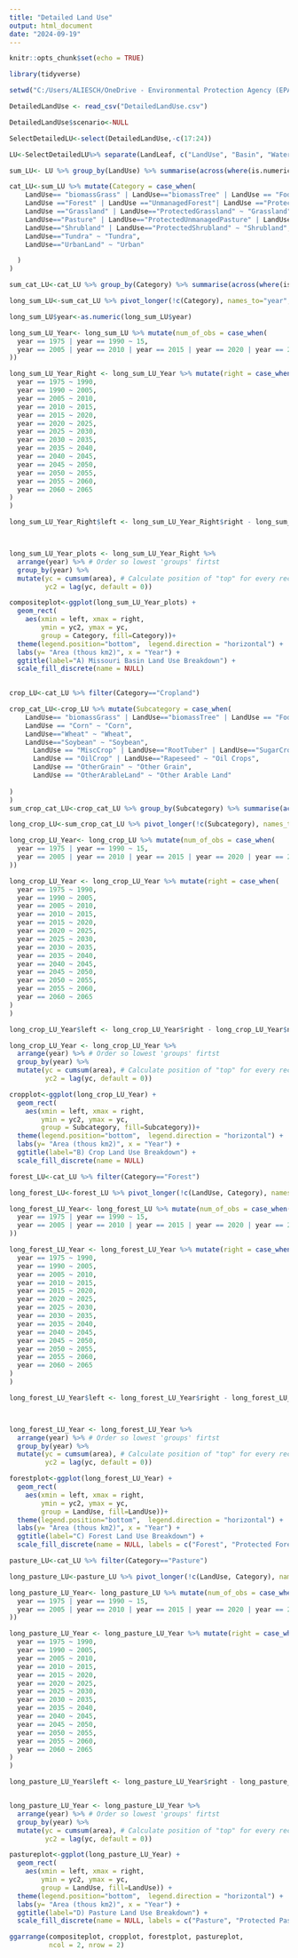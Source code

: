 ---
title: "Detailed Land Use"
output: html_document
date: "2024-09-19"
---

```{r setup, include=FALSE}
knitr::opts_chunk$set(echo = TRUE)
```

```{r}
library(tidyverse)
```


```{r Read and Clean}
setwd("C:/Users/ALIESCH/OneDrive - Environmental Protection Agency (EPA)/Desktop/MissouriGCAM")

DetailedLandUse <- read_csv("DetailedLandUse.csv")

DetailedLandUse$scenario<-NULL

SelectDetailedLU<-select(DetailedLandUse,-c(17:24))

LU<-SelectDetailedLU%>% separate(LandLeaf, c("LandUse", "Basin", "Water", "Input"))

sum_LU<- LU %>% group_by(LandUse) %>% summarise(across(where(is.numeric), sum))

cat_LU<-sum_LU %>% mutate(Category = case_when(
    LandUse== "biomassGrass" | LandUse=="biomassTree" | LandUse == "FodderGrass" | LandUse == "FodderHerb" | LandUse == "Corn"  | LandUse == "FiberCrop" | LandUse == "MiscCrop" | LandUse == "OilCrop" | LandUse == "OtherArableLand" | LandUse == "OtherGrain" | LandUse=="Rapeseed" | LandUse=="RootTuber" | LandUse=="Soybean" |LandUse=="SugarCrop" | LandUse=="Wheat" ~ "Cropland",
    LandUse =="Forest" | LandUse =="UnmanagedForest"| LandUse =="ProtectedUnmanagedForest" ~ "Forest", 
    LandUse =="Grassland" | LandUse=="ProtectedGrassland" ~ "Grassland", 
    LandUse=="Pasture" | LandUse=="ProtectedUnmanagedPasture" | LandUse=="UnmanagedPasture"~ "Pasture",
    LandUse=="Shrubland" | LandUse=="ProtectedShrubland" ~ "Shrubland",
    LandUse=="Tundra" ~ "Tundra",
    LandUse=="UrbanLand" ~ "Urban"

  )
)

sum_cat_LU<-cat_LU %>% group_by(Category) %>% summarise(across(where(is.numeric), sum))

long_sum_LU<-sum_cat_LU %>% pivot_longer(!c(Category), names_to="year", values_to = "area")

long_sum_LU$year<-as.numeric(long_sum_LU$year)

long_sum_LU_Year<- long_sum_LU %>% mutate(num_of_obs = case_when(
  year == 1975 | year == 1990 ~ 15, 
  year == 2005 | year == 2010 | year == 2015 | year == 2020 | year == 2025 | year == 2030 | year == 2035 | year== 2040 | year == 2045 | year == 2050 | year == 2055 | year == 2060 ~ 5
))

long_sum_LU_Year_Right <- long_sum_LU_Year %>% mutate(right = case_when(
  year == 1975 ~ 1990,
  year == 1990 ~ 2005,
  year == 2005 ~ 2010,
  year == 2010 ~ 2015,
  year == 2015 ~ 2020,
  year == 2020 ~ 2025,
  year == 2025 ~ 2030,
  year == 2030 ~ 2035,
  year == 2035 ~ 2040,
  year == 2040 ~ 2045,
  year == 2045 ~ 2050,
  year == 2050 ~ 2055,
  year == 2055 ~ 2060,
  year == 2060 ~ 2065
)
)

long_sum_LU_Year_Right$left <- long_sum_LU_Year_Right$right - long_sum_LU_Year_Right$num_of_obs 



long_sum_LU_Year_plots <- long_sum_LU_Year_Right %>% 
  arrange(year) %>% # Order so lowest 'groups' firtst
  group_by(year) %>% 
  mutate(yc = cumsum(area), # Calculate position of "top" for every rectangle
         yc2 = lag(yc, default = 0))

compositeplot<-ggplot(long_sum_LU_Year_plots) +
  geom_rect(
    aes(xmin = left, xmax = right,
        ymin = yc2, ymax = yc,
        group = Category, fill=Category))+
  theme(legend.position="bottom",  legend.direction = "horizontal") +
  labs(y= "Area (thous km2)", x = "Year") +
  ggtitle(label="A) Missouri Basin Land Use Breakdown") +
  scale_fill_discrete(name = NULL)
    

crop_LU<-cat_LU %>% filter(Category=="Cropland")

crop_cat_LU<-crop_LU %>% mutate(Subcategory = case_when(
    LandUse== "biomassGrass" | LandUse=="biomassTree" | LandUse == "FodderGrass" | LandUse == "FodderHerb" ~ "Biomass/Fodder",
    LandUse == "Corn" ~ "Corn",
    LandUse=="Wheat" ~ "Wheat",
    LandUse=="Soybean" ~ "Soybean",
      LandUse == "MiscCrop" | LandUse=="RootTuber" | LandUse=="SugarCrop" | LandUse == "FiberCrop" ~ "Misc Crops",
      LandUse == "OilCrop" | LandUse=="Rapeseed" ~ "Oil Crops",
      LandUse == "OtherGrain" ~ "Other Grain",
      LandUse == "OtherArableLand" ~ "Other Arable Land"
      
)
)
sum_crop_cat_LU<-crop_cat_LU %>% group_by(Subcategory) %>% summarise(across(where(is.numeric), sum))

long_crop_LU<-sum_crop_cat_LU %>% pivot_longer(!c(Subcategory), names_to="year", values_to = "area")

long_crop_LU_Year<- long_crop_LU %>% mutate(num_of_obs = case_when(
  year == 1975 | year == 1990 ~ 15, 
  year == 2005 | year == 2010 | year == 2015 | year == 2020 | year == 2025 | year == 2030 | year == 2035 | year== 2040 | year == 2045 | year == 2050 | year == 2055 | year == 2060 ~ 5
))

long_crop_LU_Year <- long_crop_LU_Year %>% mutate(right = case_when(
  year == 1975 ~ 1990,
  year == 1990 ~ 2005,
  year == 2005 ~ 2010,
  year == 2010 ~ 2015,
  year == 2015 ~ 2020,
  year == 2020 ~ 2025,
  year == 2025 ~ 2030,
  year == 2030 ~ 2035,
  year == 2035 ~ 2040,
  year == 2040 ~ 2045,
  year == 2045 ~ 2050,
  year == 2050 ~ 2055,
  year == 2055 ~ 2060,
  year == 2060 ~ 2065
)
)

long_crop_LU_Year$left <- long_crop_LU_Year$right - long_crop_LU_Year$num_of_obs 

long_crop_LU_Year <- long_crop_LU_Year %>% 
  arrange(year) %>% # Order so lowest 'groups' firtst
  group_by(year) %>% 
  mutate(yc = cumsum(area), # Calculate position of "top" for every rectangle
         yc2 = lag(yc, default = 0))

cropplot<-ggplot(long_crop_LU_Year) +
  geom_rect(
    aes(xmin = left, xmax = right,
        ymin = yc2, ymax = yc,
        group = Subcategory, fill=Subcategory))+
  theme(legend.position="bottom",  legend.direction = "horizontal") +
  labs(y= "Area (thous km2)", x = "Year") +
  ggtitle(label="B) Crop Land Use Breakdown") +
  scale_fill_discrete(name = NULL)

```

```{r}
forest_LU<-cat_LU %>% filter(Category=="Forest")

long_forest_LU<-forest_LU %>% pivot_longer(!c(LandUse, Category), names_to="year", values_to = "area")

long_forest_LU_Year<- long_forest_LU %>% mutate(num_of_obs = case_when(
  year == 1975 | year == 1990 ~ 15, 
  year == 2005 | year == 2010 | year == 2015 | year == 2020 | year == 2025 | year == 2030 | year == 2035 | year== 2040 | year == 2045 | year == 2050 | year == 2055 | year == 2060 ~ 5
))

long_forest_LU_Year <- long_forest_LU_Year %>% mutate(right = case_when(
  year == 1975 ~ 1990,
  year == 1990 ~ 2005,
  year == 2005 ~ 2010,
  year == 2010 ~ 2015,
  year == 2015 ~ 2020,
  year == 2020 ~ 2025,
  year == 2025 ~ 2030,
  year == 2030 ~ 2035,
  year == 2035 ~ 2040,
  year == 2040 ~ 2045,
  year == 2045 ~ 2050,
  year == 2050 ~ 2055,
  year == 2055 ~ 2060,
  year == 2060 ~ 2065
)
)

long_forest_LU_Year$left <- long_forest_LU_Year$right - long_forest_LU_Year$num_of_obs 



long_forest_LU_Year <- long_forest_LU_Year %>% 
  arrange(year) %>% # Order so lowest 'groups' firtst
  group_by(year) %>% 
  mutate(yc = cumsum(area), # Calculate position of "top" for every rectangle
         yc2 = lag(yc, default = 0))

forestplot<-ggplot(long_forest_LU_Year) +
  geom_rect(
    aes(xmin = left, xmax = right,
        ymin = yc2, ymax = yc,
        group = LandUse, fill=LandUse))+
  theme(legend.position="bottom",  legend.direction = "horizontal") +
  labs(y= "Area (thous km2)", x = "Year") +
  ggtitle(label="C) Forest Land Use Breakdown") +
  scale_fill_discrete(name = NULL, labels = c("Forest", "Protected Forest", "Unmanaged Forest"))
```



```{r}
pasture_LU<-cat_LU %>% filter(Category=="Pasture")

long_pasture_LU<-pasture_LU %>% pivot_longer(!c(LandUse, Category), names_to="year", values_to = "area")

long_pasture_LU_Year<- long_pasture_LU %>% mutate(num_of_obs = case_when(
  year == 1975 | year == 1990 ~ 15, 
  year == 2005 | year == 2010 | year == 2015 | year == 2020 | year == 2025 | year == 2030 | year == 2035 | year== 2040 | year == 2045 | year == 2050 | year == 2055 | year == 2060 ~ 5
))

long_pasture_LU_Year <- long_pasture_LU_Year %>% mutate(right = case_when(
  year == 1975 ~ 1990,
  year == 1990 ~ 2005,
  year == 2005 ~ 2010,
  year == 2010 ~ 2015,
  year == 2015 ~ 2020,
  year == 2020 ~ 2025,
  year == 2025 ~ 2030,
  year == 2030 ~ 2035,
  year == 2035 ~ 2040,
  year == 2040 ~ 2045,
  year == 2045 ~ 2050,
  year == 2050 ~ 2055,
  year == 2055 ~ 2060,
  year == 2060 ~ 2065
)
)

long_pasture_LU_Year$left <- long_pasture_LU_Year$right - long_pasture_LU_Year$num_of_obs 


long_pasture_LU_Year <- long_pasture_LU_Year %>% 
  arrange(year) %>% # Order so lowest 'groups' firtst
  group_by(year) %>% 
  mutate(yc = cumsum(area), # Calculate position of "top" for every rectangle
         yc2 = lag(yc, default = 0))

pastureplot<-ggplot(long_pasture_LU_Year) +
  geom_rect(
    aes(xmin = left, xmax = right,
        ymin = yc2, ymax = yc,
        group = LandUse, fill=LandUse)) +
  theme(legend.position="bottom",  legend.direction = "horizontal") +
  labs(y= "Area (thous km2)", x = "Year") +
  ggtitle(label="D) Pasture Land Use Breakdown") +
  scale_fill_discrete(name = NULL, labels = c("Pasture", "Protected Pasture", "Unmanaged Pasture"))


```


```{r}
ggarrange(compositeplot, cropplot, forestplot, pastureplot,
          ncol = 2, nrow = 2)
```